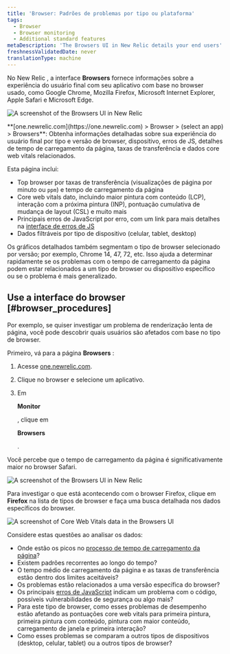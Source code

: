 ```yaml
---
title: 'Browser: Padrões de problemas por tipo ou plataforma'
tags:
  - Browser
  - Browser monitoring
  - Additional standard features
metaDescription: 'The Browsers UI in New Relic details your end users'' experience with your app by type (Chrome, Edge, Safari, etc.) and platform (mobile, tablet, desktop).'
freshnessValidatedDate: never
translationType: machine
---
```





No New Relic <InlinePopover type="browser"/>, a interface <DNT>**Browsers**</DNT> fornece informações sobre a experiência do usuário final com seu aplicativo com base no browser usado, como Google Chrome, Mozilla Firefox, Microsoft Internet Explorer, Apple Safari e Microsoft Edge.

<img
  title="Browsers UI"
  alt="A screenshot of the Browsers UI in New Relic"
  src={browserBrowsersUi}
/>

<figcaption>
  <DNT>**[one.newrelic.com](https://one.newrelic.com) > Browser > (select an app) > Browsers**</DNT>: Obtenha informações detalhadas sobre sua experiência do usuário final por tipo e versão de browser, dispositivo, erros de JS, detalhes de tempo de carregamento da página, taxas de transferência e dados core web vitals relacionados.
</figcaption>

Esta página inclui:

* Top browser por taxas de transferência (visualizações de página por minuto ou `ppm`) e tempo de carregamento da página
* Core web vitals dato, incluindo maior pintura com conteúdo (LCP), interação com a próxima pintura (INP), pontuação cumulativa de mudança de layout (CSL) e muito mais
* Principais erros de JavaScript por erro, com um link para mais detalhes na [interface de erros de JS](/docs/browser/new-relic-browser/browser-pro-features/javascript-errors-page-detect-analyze-errors/)
* Dados filtráveis por tipo de dispositivo (celular, tablet, desktop)

Os gráficos detalhados também segmentam o tipo de browser selecionado por versão; por exemplo, Chrome 14, 47, 72, etc. Isso ajuda a determinar rapidamente se os problemas com o tempo de carregamento da página podem estar relacionados a um tipo de browser ou dispositivo específico ou se o problema é mais generalizado.

## Use a interface do browser [#browser_procedures]

Por exemplo, se quiser investigar um problema de renderização lenta de página, você pode descobrir quais usuários são afetados com base no tipo de browser.

Primeiro, vá para a página <DNT>**Browsers**</DNT> :

1. Acesse [one.newrelic.com](https://one.newrelic.com).

2. Clique no browser e selecione um aplicativo.

3. Em

   <DNT>**Monitor**</DNT>

   , clique em

   <DNT>**Browsers**</DNT>

   .

Você percebe que o tempo de carregamento da página é significativamente maior no browser Safari.

<img
  title="Browsers UI"
  alt="A screenshot of the Browsers UI in New Relic"
  src={browserBrowserLoadTime}
/>

Para investigar o que está acontecendo com o browser Firefox, clique em <DNT>**Firefox**</DNT> na lista de tipos de browser e faça uma busca detalhada nos dados específicos do browser.

<img
  title="Core Web Vitals data in the Browsers UI"
  alt="A screenshot of Core Web Vitals data in the Browsers UI"
  src={browserChromeExample}
/>

Considere estas questões ao analisar os dados:

* Onde estão os picos no [processo de tempo de carregamento da página](/docs/browser/new-relic-browser/page-load-timing-resources/page-load-timing-process)?
* Existem padrões recorrentes ao longo do tempo?
* O tempo médio de carregamento da página e as taxas de transferência estão dentro dos limites aceitáveis?
* Os problemas estão relacionados a uma versão específica do browser?
* Os principais [erros de JavaScript](/docs/browser/new-relic-browser/browser-pro-features/javascript-errors-page-detect-analyze-errors/) indicam um problema com o código, possíveis vulnerabilidades de segurança ou algo mais?
* Para este tipo de browser, como esses problemas de desempenho estão afetando as pontuações core web vitals para primeira pintura, primeira pintura com conteúdo, pintura com maior conteúdo, carregamento de janela e primeira interação?
* Como esses problemas se comparam a outros tipos de dispositivos (desktop, celular, tablet) ou a outros tipos de browser?